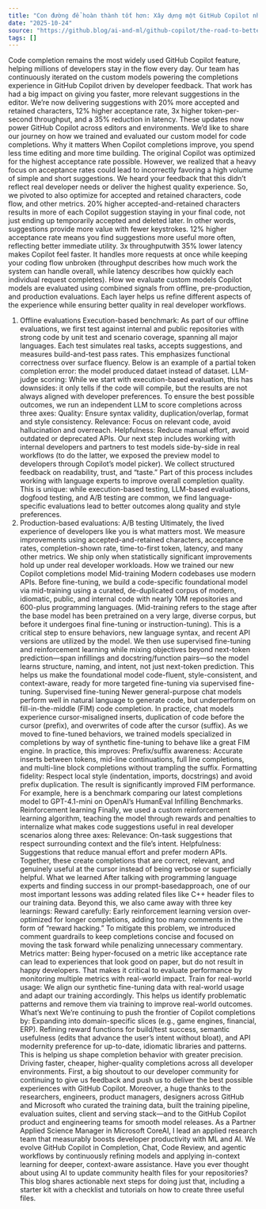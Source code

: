 ```yaml
---
title: "Con đường để hoàn thành tốt hơn: Xây dựng một GitHub Copilot nhanh hơn, thông minh hơn với một mô hình tùy chỉnh mới"
date: "2025-10-24"
source: "https://github.blog/ai-and-ml/github-copilot/the-road-to-better-completions-building-a-faster-smarter-github-copilot-with-a-new-custom-model/"
tags: []
---
```


Code completion remains the most widely used GitHub Copilot feature, helping millions of developers stay in the flow every day. Our team has continuously iterated on the custom models powering the completions experience in GitHub Copilot driven by developer feedback. That work has had a big impact on giving you faster, more relevant suggestions in the editor.
We’re now delivering suggestions with 20% more accepted and retained characters, 12% higher acceptance rate, 3x higher token-per-second throughput, and a 35% reduction in latency.
These updates now power GitHub Copilot across editors and environments. We’d like to share our journey on how we trained and evaluated our custom model for code completions.
Why it matters
When Copilot completions improve, you spend less time editing and more time building. The original Copilot was optimized for the highest acceptance rate possible. However, we realized that a heavy focus on acceptance rates could lead to incorrectly favoring a high volume of simple and short suggestions.
We heard your feedback that this didn’t reflect real developer needs or deliver the highest quality experience. So, we pivoted to also optimize for accepted and retained characters, code flow, and other metrics.
20% higher accepted-and-retained characters results in more of each Copilot suggestion staying in your final code, not just ending up temporarily accepted and deleted later. In other words, suggestions provide more value with fewer keystrokes.
12% higher acceptance rate means you find suggestions more useful more often, reflecting better immediate utility.
3x throughputwith 35% lower latency makes Copilot feel faster. It handles more requests at once while keeping your coding flow unbroken (throughput describes how much work the system can handle overall, while latency describes how quickly each individual request completes).
How we evaluate custom models
Copilot models are evaluated using combined signals from offline, pre-production, and production evaluations. Each layer helps us refine different aspects of the experience while ensuring better quality in real developer workflows.
1) Offline evaluations
Execution-based benchmark: As part of our offline evaluations, we first test against internal and public repositories with strong code by unit test and scenario coverage, spanning all major languages. Each test simulates real tasks, accepts suggestions, and measures build-and-test pass rates. This emphasizes functional correctness over surface fluency.
Below is an example of a partial token completion error: the model produced dataet instead of dataset.
LLM-judge scoring: While we start with execution-based evaluation, this has downsides: it only tells if the code will compile, but the results are not always aligned with developer preferences. To ensure the best possible outcomes, we run an independent LLM to score completions across three axes:
Quality: Ensure syntax validity, duplication/overlap, format and style consistency.
Relevance: Focus on relevant code, avoid hallucination and overreach.
Helpfulness: Reduce manual effort, avoid outdated or deprecated APIs.
Our next step includes working with internal developers and partners to test models side-by-side in real workflows (to do the latter, we exposed the preview model to developers through Copilot’s model picker). We collect structured feedback on readability, trust, and “taste.” Part of this process includes working with language experts to improve overall completion quality. This is unique: while execution-based testing, LLM-based evaluations, dogfood testing, and A/B testing are common, we find language-specific evaluations lead to better outcomes along quality and style preferences.
3) Production-based evaluations: A/B testing
Ultimately, the lived experience of developers like you is what matters most. We measure improvements using accepted-and-retained characters, acceptance rates, completion-shown rate, time-to-first token, latency, and many other metrics. We ship only when statistically significant improvements hold up under real developer workloads.
How we trained our new Copilot completions model
Mid-training
Modern codebases use modern APIs. Before fine-tuning, we build a code-specific foundational model via mid-training using a curated, de-duplicated corpus of modern, idiomatic, public, and internal code with nearly 10M repositories and 600-plus programming languages. (Mid-training refers to the stage after the base model has been pretrained on a very large, diverse corpus, but before it undergoes final fine-tuning or instruction-tuning).
This is a critical step to ensure behaviors, new language syntax, and recent API versions are utilized by the model. We then use supervised fine-tuning and reinforcement learning while mixing objectives beyond next-token prediction—span infillings and docstring/function pairs—so the model learns structure, naming, and intent, not just next-token prediction. This helps us make the foundational model code-fluent, style-consistent, and context-aware, ready for more targeted fine-tuning via supervised fine-tuning.
Supervised fine-tuning
Newer general-purpose chat models perform well in natural language to generate code, but underperform on fill-in-the-middle (FIM) code completion. In practice, chat models experience cursor-misaligned inserts, duplication of code before the cursor (prefix), and overwrites of code after the cursor (suffix).
As we moved to fine-tuned behaviors, we trained models specialized in completions by way of synthetic fine-tuning to behave like a great FIM engine. In practice, this improves:
Prefix/suffix awareness: Accurate inserts between tokens, mid-line continuations, full line completions, and multi-line block completions without trampling the suffix.
Formatting fidelity: Respect local style (indentation, imports, docstrings) and avoid prefix duplication.
The result is significantly improved FIM performance. For example, here is a benchmark comparing our latest completions model to GPT-4.1-mini on OpenAI’s HumanEval Infilling Benchmarks.
Reinforcement learning
Finally, we used a custom reinforcement learning algorithm, teaching the model through rewards and penalties to internalize what makes code suggestions useful in real developer scenarios along three axes:
Relevance: On-task suggestions that respect surrounding context and the file’s intent.
Helpfulness: Suggestions that reduce manual effort and prefer modern APIs.
Together, these create completions that are correct, relevant, and genuinely useful at the cursor instead of being verbose or superficially helpful.
What we learned
After talking with programming language experts and finding success in our prompt-basedapproach, one of our most important lessons was adding related files like C++ header files to our training data. Beyond this, we also came away with three key learnings:
Reward carefully: Early reinforcement learning version over-optimized for longer completions, adding too many comments in the form of “reward hacking.” To mitigate this problem, we introduced comment guardrails to keep completions concise and focused on moving the task forward while penalizing unnecessary commentary.
Metrics matter: Being hyper-focused on a metric like acceptance rate can lead to experiences that look good on paper, but do not result in happy developers. That makes it critical to evaluate performance by monitoring multiple metrics with real-world impact.
Train for real-world usage: We align our synthetic fine-tuning data with real-world usage and adapt our training accordingly. This helps us identify problematic patterns and remove them via training to improve real-world outcomes.
What’s next
We’re continuing to push the frontier of Copilot completions by:
Expanding into domain-specific slices (e.g., game engines, financial, ERP).
Refining reward functions for build/test success, semantic usefulness (edits that advance the user’s intent without bloat), and API modernity preference for up-to-date, idiomatic libraries and patterns. This is helping us shape completion behavior with greater precision.
Driving faster, cheaper, higher-quality completions across all developer environments.
First, a big shoutout to our developer community for continuing to give us feedback and push us to deliver the best possible experiences with GitHub Copilot. Moreover, a huge thanks to the researchers, engineers, product managers, designers across GitHub and Microsoft who curated the training data, built the training pipeline, evaluation suites, client and serving stack—and to the GitHub Copilot product and engineering teams for smooth model releases.
As a Partner Applied Science Manager in Microsoft CoreAI, I lead an applied research team that measurably boosts developer productivity with ML and AI. We evolve GitHub Copilot in Completion, Chat, Code Review, and agentic workflows by continuously refining models and applying in-context learning for deeper, context-aware assistance.
Have you ever thought about using AI to update community health files for your repositories? This blog shares actionable next steps for doing just that, including a starter kit with a checklist and tutorials on how to create three useful files.
